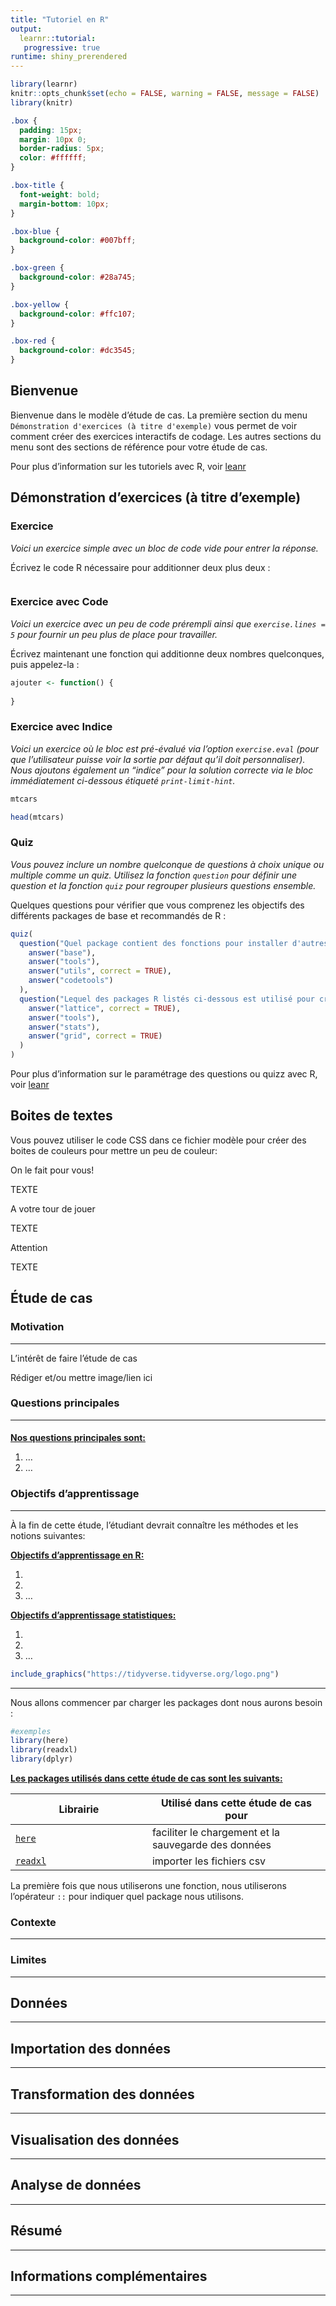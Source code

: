 ---
title: "Tutoriel en R"
output: 
  learnr::tutorial:
   progressive: true
runtime: shiny_prerendered
---

```{r setup, include=FALSE}
library(learnr)
knitr::opts_chunk$set(echo = FALSE, warning = FALSE, message = FALSE)
library(knitr)
```

```{css, echo=FALSE}
.box {
  padding: 15px;
  margin: 10px 0;
  border-radius: 5px;
  color: #ffffff;
}

.box-title {
  font-weight: bold;
  margin-bottom: 10px;
}

.box-blue {
  background-color: #007bff;
}

.box-green {
  background-color: #28a745;
}

.box-yellow {
  background-color: #ffc107;
}

.box-red {
  background-color: #dc3545;
}
```

## Bienvenue

Bienvenue dans le modèle d'étude de cas. La première section du menu `Démonstration d'exercices (à titre d'exemple)` vous permet de voir comment créer des exercices interactifs de codage. Les autres sections du menu sont des sections de référence pour votre étude de cas.

Pour plus d'information sur les tutoriels avec R, voir [leanr](https://rstudio.github.io/learnr/articles/learnr.html)

## Démonstration d'exercices (à titre d'exemple)

### Exercice

*Voici un exercice simple avec un bloc de code vide pour entrer la réponse.*

Écrivez le code R nécessaire pour additionner deux plus deux :

```{r deux-plus-deux, exercise=TRUE}

```

### Exercice avec Code

*Voici un exercice avec un peu de code prérempli ainsi que `exercise.lines = 5` pour fournir un peu plus de place pour travailler.*

Écrivez maintenant une fonction qui additionne deux nombres quelconques, puis appelez-la :

```{r ajouter-fonction, exercise=TRUE, exercise.lines = 5}
ajouter <- function() {
  
}
```

### Exercice avec Indice

*Voici un exercice où le bloc est pré-évalué via l'option `exercise.eval` (pour que l'utilisateur puisse voir la sortie par défaut qu'il doit personnaliser). Nous ajoutons également un "indice" pour la solution correcte via le bloc immédiatement ci-dessous étiqueté `print-limit-hint`.*



```{r limite-impression, exercise=TRUE, exercise.eval=TRUE}
mtcars
```

```{r print-limit-hint}
head(mtcars)
```

### Quiz

*Vous pouvez inclure un nombre quelconque de questions à choix unique ou multiple comme un quiz. Utilisez la fonction `question` pour définir une question et la fonction `quiz` pour regrouper plusieurs questions ensemble.*

Quelques questions pour vérifier que vous comprenez les objectifs des différents packages de base et recommandés de R :

```{r quiz}
quiz(
  question("Quel package contient des fonctions pour installer d'autres packages R ?",
    answer("base"),
    answer("tools"),
    answer("utils", correct = TRUE),
    answer("codetools")
  ),
  question("Lequel des packages R listés ci-dessous est utilisé pour créer des graphiques ?",
    answer("lattice", correct = TRUE),
    answer("tools"),
    answer("stats"),
    answer("grid", correct = TRUE)
  )
)
```

Pour plus d'information sur le paramétrage des questions ou quizz avec R, voir [leanr](https://rstudio.github.io/learnr/articles/learnr.html)

## Boites de textes

Vous pouvez utiliser le code CSS dans ce fichier modèle pour créer des boites de couleurs pour mettre un peu de couleur:

::: {.box .box-blue}
::: box-title
On le fait pour vous!
:::
TEXTE
:::

::: {.box .box-green}
::: box-title
A votre tour de jouer
:::
TEXTE
:::

::: {.box .box-red}
::: box-title
Attention
:::
TEXTE
:::
## Étude de cas

### **Motivation**

------------------------------------------------------------------------

L'intérêt de faire l'étude de cas

Rédiger et/ou mettre image/lien ici

### **Questions principales**

------------------------------------------------------------------------

####  {.main_question_block}

<b><u> Nos questions principales sont: </u></b>

1.  ...
2.  ...

#### 

### **Objectifs d'apprentissage**

------------------------------------------------------------------------

À la fin de cette étude, l'étudiant devrait connaître les méthodes et les notions suivantes:

<u>**Objectifs d'apprentissage en R:**</u>

1.  

2.  

3.  ...

<u>**Objectifs d'apprentissage statistiques:**</u>

1.  

2.  

3.  ...

```{r, out.width = "20%", echo = FALSE, fig.align = "center"}
include_graphics("https://tidyverse.tidyverse.org/logo.png")
```

------------------------------------------------------------------------

Nous allons commencer par charger les packages dont nous aurons besoin :

```{r}
#exemples
library(here)
library(readxl)
library(dplyr)
```

<u>**Les packages utilisés dans cette étude de cas sont les suivants:** </u>

| Librairie                                                       | Utilisé dans cette étude de cas pour                 |
|-------------------------------|----------------------------------------|
| [`here`](https://github.com/jennybc/here_here){target="_blank"} | faciliter le chargement et la sauvegarde des données |
| [`readxl`](https://readxl.tidyverse.org/){target="_blank"}      | importer les fichiers csv                            |

La première fois que nous utiliserons une fonction, nous utiliserons l'opérateur `::` pour indiquer quel package nous utilisons.

### **Contexte**

------------------------------------------------------------------------

### **Limites**

------------------------------------------------------------------------

## **Données**

------------------------------------------------------------------------

## **Importation des données**

------------------------------------------------------------------------

## **Transformation des données**

------------------------------------------------------------------------

## **Visualisation des données**

------------------------------------------------------------------------

## **Analyse de données**

------------------------------------------------------------------------

## **Résumé**

------------------------------------------------------------------------

## **Informations complémentaires**

------------------------------------------------------------------------
